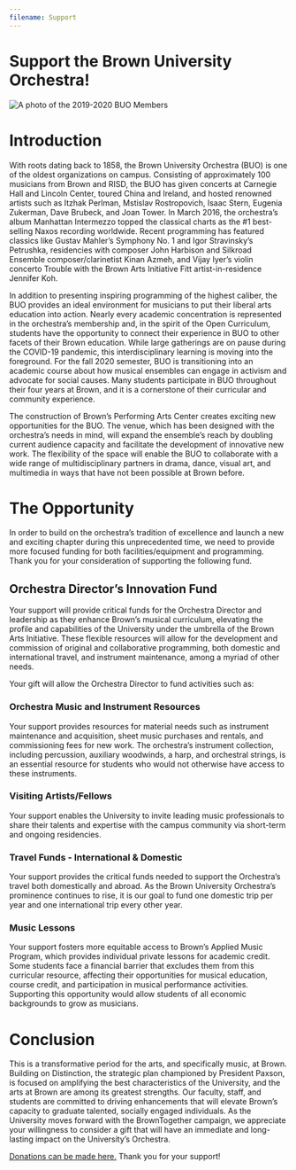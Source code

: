 ```yaml
---
filename: Support
---
```


# Support the Brown University Orchestra!

![A photo of the 2019-2020 BUO Members](/images/2020-12/group-photo.jpg)

# Introduction

With roots dating back to 1858, the Brown University Orchestra (BUO) is one of the oldest
organizations on campus. Consisting of approximately 100 musicians from Brown and RISD,
the BUO has given concerts at Carnegie Hall and Lincoln Center, toured China and Ireland, and
hosted renowned artists such as Itzhak Perlman, Mstislav Rostropovich, Isaac Stern, Eugenia
Zukerman, Dave Brubeck, and Joan Tower. In March 2016, the orchestra’s album Manhattan
Intermezzo topped the classical charts as the #1 best-selling Naxos recording worldwide.
Recent programming has featured classics like Gustav Mahler’s Symphony No. 1 and Igor
Stravinsky’s Petrushka, residencies with composer John Harbison and Silkroad Ensemble
composer/clarinetist Kinan Azmeh, and Vijay Iyer’s violin concerto Trouble with the Brown Arts
Initiative Fitt artist-in-residence Jennifer Koh.

In addition to presenting inspiring programming of the highest caliber, the BUO provides an
ideal environment for musicians to put their liberal arts education into action. Nearly every
academic concentration is represented in the orchestra’s membership and, in the spirit of the
Open Curriculum, students have the opportunity to connect their experience in BUO to other
facets of their Brown education. While large gatherings are on pause during the COVID-19
pandemic, this interdisciplinary learning is moving into the foreground. For the fall 2020
semester, BUO is transitioning into an academic course about how musical ensembles can
engage in activism and advocate for social causes. Many students participate in BUO
throughout their four years at Brown, and it is a cornerstone of their curricular and community
experience.

The construction of Brown’s Performing Arts Center creates exciting new opportunities for the
BUO. The venue, which has been designed with the orchestra’s needs in mind, will expand the
ensemble’s reach by doubling current audience capacity and facilitate the development of
innovative new work. The flexibility of the space will enable the BUO to collaborate with a wide
range of multidisciplinary partners in drama, dance, visual art, and multimedia in ways that have
not been possible at Brown before.

# The Opportunity

In order to build on the orchestra’s tradition of excellence and launch a new and exciting chapter
during this unprecedented time, we need to provide more focused funding for both
facilities/equipment and programming. Thank you for your consideration of supporting the
following fund.

## Orchestra Director’s Innovation Fund

Your support will provide critical funds for the Orchestra Director and leadership as they
enhance Brown’s musical curriculum, elevating the profile and capabilities of the University
under the umbrella of the Brown Arts Initiative. These flexible resources will allow for the
development and commission of original and collaborative programming, both domestic and
international travel, and instrument maintenance, among a myriad of other needs.

Your gift will allow the Orchestra Director to fund activities such as:

### Orchestra Music and Instrument Resources

Your support provides resources for material needs such as instrument maintenance
and acquisition, sheet music purchases and rentals, and commissioning fees for new
work. The orchestra’s instrument collection, including percussion, auxiliary woodwinds, a
harp, and orchestral strings, is an essential resource for students who would not
otherwise have access to these instruments.

### Visiting Artists/Fellows

Your support enables the University to invite leading music professionals to share their
talents and expertise with the campus community via short-term and ongoing
residencies.

### Travel Funds - International & Domestic

Your support provides the critical funds needed to support the Orchestra’s travel both
domestically and abroad. As the Brown University Orchestra’s prominence continues to
rise, it is our goal to fund one domestic trip per year and one international trip every other
year.

### Music Lessons

Your support fosters more equitable access to Brown’s Applied Music Program, which
provides individual private lessons for academic credit. Some students face a financial
barrier that excludes them from this curricular resource, affecting their opportunities for
musical education, course credit, and participation in musical performance activities.
Supporting this opportunity would allow students of all economic backgrounds to grow as
musicians.

# Conclusion

This is a transformative period for the arts, and specifically music, at Brown. Building on
Distinction, the strategic plan championed by President Paxson, is focused on amplifying the
best characteristics of the University, and the arts at Brown are among its greatest strengths.
Our faculty, staff, and students are committed to driving enhancements that will elevate Brown’s
capacity to graduate talented, socially engaged individuals. As the University moves forward
with the BrownTogether campaign, we appreciate your willingness to consider a gift that will
have an immediate and long-lasting impact on the University’s Orchestra.

[Donations can be made here.](https://brown.edu/go/OrchestraGifts) Thank you for your support!